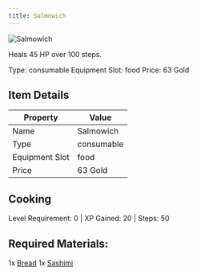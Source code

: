 ```yaml
---
title: Salmowich
---
```


<div className="flex items-start gap-6 mb-8">
  <div className="flex-shrink-0">
    <img src="/assets/resources/cooking/sandwich.png" alt="Salmowich" className="w-24 h-24 border rounded-lg" />
  </div>
  <div className="flex-1">
    <div className="space-y-2">
      <p className="text-lg text-muted-foreground">Heals 45 HP over 100 steps.</p>
      <div className="flex flex-wrap gap-4 text-sm">
        <span className="px-2 py-1 bg-green-100 dark:bg-green-900 rounded-md">
          Type: consumable
        </span>
        <span className="px-2 py-1 bg-purple-100 dark:bg-purple-900 rounded-md">
          Equipment Slot: food
        </span>
        <span className="px-2 py-1 bg-yellow-100 dark:bg-yellow-900 rounded-md">
          Price: 63 Gold
        </span>
      </div>
    </div>
  </div>
</div>

## Item Details
| Property | Value |
|----------|-------|
| Name | Salmowich |
| Type | consumable |
| Equipment Slot | food |
| Price | 63 Gold |

## Cooking
Level Requirement: 0 | XP Gained: 20 | Steps: 50

## Required Materials:
1x [Bread](/docs/items/individual/bread)
1x [Sashimi](/docs/items/individual/sashimi)

